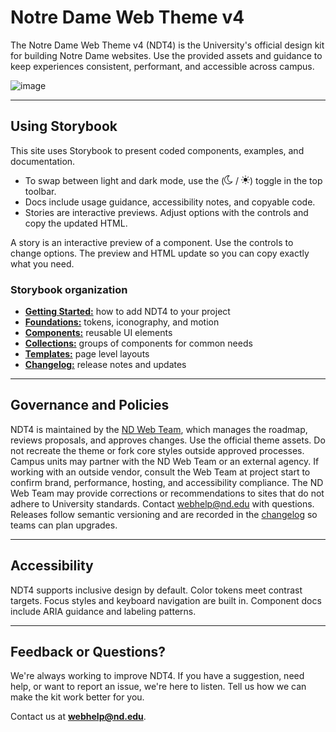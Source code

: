 
<Meta title="Introduction" />

# Notre Dame Web Theme v4

The Notre Dame Web Theme v4 (NDT4) is the University's official design kit for building Notre Dame websites. Use the provided assets and guidance to keep experiences consistent, performant, and accessible across campus.

![image](/images/ndt4-introduction.webp)

---

## Using Storybook

This site uses Storybook to present coded components, examples, and documentation.

- To swap between light and dark mode, use the (<svg width="14" height="14" viewBox="0 0 15 15" fill="none" xmlns="http://www.w3.org/2000/svg" aria-hidden="true"><g clipPath="url(#prefix__clip0_1107_3493)"><path fillRule="evenodd" clipRule="evenodd" d="M8.335.047l-.15-.015a7.499 7.499 0 106.14 10.577c.103-.229-.156-.447-.386-.346a5.393 5.393 0 01-.771.27A5.356 5.356 0 019.153.691C9.37.568 9.352.23 9.106.175a7.545 7.545 0 00-.77-.128zM6.977 1.092a6.427 6.427 0 005.336 10.671A6.427 6.427 0 116.977 1.092z" fill="currentColor"></path></g><defs><clipPath id="prefix__clip0_1107_3493"><path fill="#fff" transform="scale(1.07124)" d="M0 0h14.001v14.002H0z"></path></clipPath></defs></svg> / <svg width="14" height="14" viewBox="0 0 14 14" fill="none" xmlns="http://www.w3.org/2000/svg" aria-hidden="true"><g clipPath="url(#prefix__clip0_1107_3492)" fill="currentColor"><path d="M7.5.5a.5.5 0 00-1 0V2a.5.5 0 001 0V.5z"></path><path fillRule="evenodd" clipRule="evenodd" d="M7 10a3 3 0 100-6 3 3 0 000 6zm0-1a2 2 0 100-4 2 2 0 000 4z"></path><path d="M7 11.5a.5.5 0 01.5.5v1.5a.5.5 0 01-1 0V12a.5.5 0 01.5-.5zM11.5 7a.5.5 0 01.5-.5h1.5a.5.5 0 010 1H12a.5.5 0 01-.5-.5zM.5 6.5a.5.5 0 000 1H2a.5.5 0 000-1H.5zM3.818 10.182a.5.5 0 010 .707l-1.06 1.06a.5.5 0 11-.708-.706l1.06-1.06a.5.5 0 01.708 0zM11.95 2.757a.5.5 0 10-.707-.707l-1.061 1.061a.5.5 0 10.707.707l1.06-1.06zM10.182 10.182a.5.5 0 01.707 0l1.06 1.06a.5.5 0 11-.706.708l-1.061-1.06a.5.5 0 010-.708zM2.757 2.05a.5.5 0 10-.707.707l1.06 1.061a.5.5 0 00.708-.707l-1.06-1.06z"></path></g><defs><clipPath id="prefix__clip0_1107_3492"><path fill="#fff" d="M0 0h14v14H0z"></path></clipPath></defs></svg>) toggle in the top toolbar.
- Docs include usage guidance, accessibility notes, and copyable code.
- Stories are interactive previews. Adjust options with the controls and copy the updated HTML.

<div className="notice notice--primary"><div class="notice-content"><p className="mb-0">A story is an interactive preview of a component. Use the controls to change options. The preview and HTML update so you can copy exactly what you need.</p></div></div>

### Storybook organization

- **[Getting Started:](/docs/getting-started--docs)** how to add NDT4 to your project
- **[Foundations:](/docs/foundation-about--docs)** tokens, iconography, and motion
- **[Components:](/docs/components-about-components--docs)** reusable UI elements
- **[Collections:](/docs/collections-about-collections--docs)** groups of components for common needs
- **[Templates:](/docs/templates-home--docs)** page level layouts
- **[Changelog:](/docs/changelog-ndt4-changelog--docs)** release notes and updates

---

## Governance and Policies

NDT4 is maintained by the [ND Web Team](https://creative.nd.edu/web/), which manages the roadmap, reviews proposals, and approves changes. Use the official theme assets. Do not recreate the theme or fork core styles outside approved processes. Campus units may partner with the ND Web Team or an external agency. If working with an outside vendor, consult the Web Team at project start to confirm brand, performance, hosting, and accessibility compliance. The ND Web Team may provide corrections or recommendations to sites that do not adhere to University standards. Contact webhelp@nd.edu with questions. Releases follow semantic versioning and are recorded in the [changelog](/docs/changelog-ndt4-changelog--docs) so teams can plan upgrades.

---

## Accessibility

NDT4 supports inclusive design by default. Color tokens meet contrast targets. Focus styles and keyboard navigation are built in. Component docs include ARIA guidance and labeling patterns.

---

## Feedback or Questions?

We're always working to improve NDT4. If you have a suggestion, need help, or want to report an issue, we're here to listen. Tell us how we can make the kit work better for you.

Contact us at **webhelp@nd.edu**.
